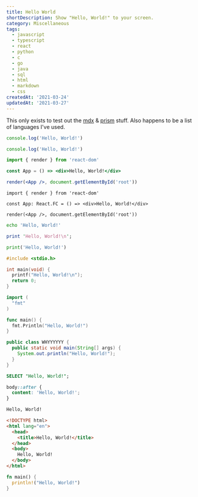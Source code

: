 ```yaml
---
title: Hello World
shortDescription: Show "Hello, World!" to your screen.
category: Miscellaneous
tags:
  - javascript
  - typescript
  - react
  - python
  - c
  - go
  - java
  - sql
  - html
  - markdown
  - css
createdAt: '2021-03-24'
updatedAt: '2021-03-27'
---
```


This only exists to test out the [mdx](https://mdxjs.com/) & [prism](https://prismjs.com/) stuff.
Also happens to be a list of languages I've used.

```javascript
console.log('Hello, World!')
```

```typescript
console.log('Hello, World!')
```

```jsx
import { render } from 'react-dom'

const App = () => <div>Hello, World!</div>

render(<App />, document.getElementById('root'))
```

```tsx
import { render } from 'react-dom'

const App: React.FC = () => <div>Hello, World!</div>

render(<App />, document.getElementById('root'))
```

```bash
echo 'Hello, World!'
```

```perl
print 'Hello, World!\n';
```

```python
print('Hello, World!')
```

```c
#include <stdio.h>

int main(void) {
  printf("Hello, World!\n");
  return 0;
}
```

```go
import (
  "fmt"
)

func main() {
  fmt.Println("Hello, World!")
}
```

```java
public class WHYYYYYY {
  public static void main(String[] args) {
    System.out.println("Hello, World!");
  }
}
```

```sql
SELECT "Hello, World!";
```

```css
body::after {
  content: 'Hello, World!';
}
```

```markdown
Hello, World!
```

```html
<!DOCTYPE html>
<html lang="en">
  <head>
    <title>Hello, World!</title>
  </head>
  <body>
    Hello, World!
  </body>
</html>
```

```rust
fn main() {
  println!("Hello, World!")
}
```
